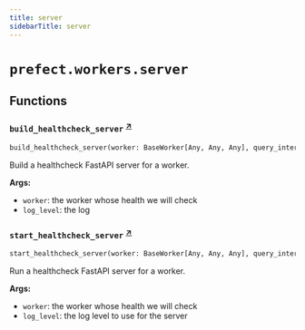 ```yaml
---
title: server
sidebarTitle: server
---
```


# `prefect.workers.server`

## Functions

### `build_healthcheck_server` <sup><a href="https://github.com/PrefectHQ/prefect/blob/main/src/prefect/workers/server.py#L14" target="_blank">↗</a></sup>

```python
build_healthcheck_server(worker: BaseWorker[Any, Any, Any], query_interval_seconds: float, log_level: str = 'error') -> uvicorn.Server
```


Build a healthcheck FastAPI server for a worker.

**Args:**
- `worker`: the worker whose health we will check
- `log_level`: the log


### `start_healthcheck_server` <sup><a href="https://github.com/PrefectHQ/prefect/blob/main/src/prefect/workers/server.py#L54" target="_blank">↗</a></sup>

```python
start_healthcheck_server(worker: BaseWorker[Any, Any, Any], query_interval_seconds: float, log_level: str = 'error') -> None
```


Run a healthcheck FastAPI server for a worker.

**Args:**
- `worker`: the worker whose health we will check
- `log_level`: the log level to use for the server


